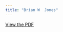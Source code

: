 ```yaml
---
title: "Brian W  Jones"
---
```


[View the PDF](../files/pdfs/role_profiles/senators/district_40_profile.pdf)